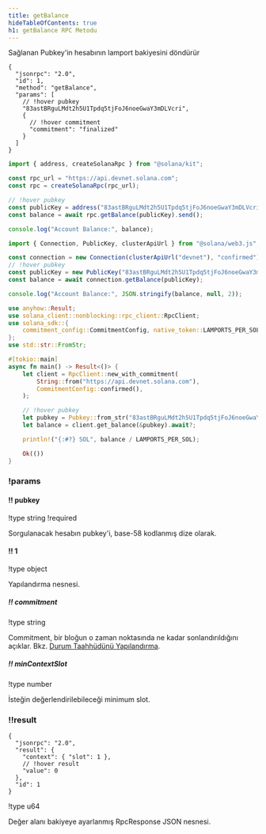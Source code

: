 ```yaml
---
title: getBalance
hideTableOfContents: true
h1: getBalance RPC Metodu
---
```


Sağlanan Pubkey'in hesabının lamport bakiyesini döndürür

<APIMethod>

```jsonc !!request curl
{
  "jsonrpc": "2.0",
  "id": 1,
  "method": "getBalance",
  "params": [
    // !hover pubkey
    "83astBRguLMdt2h5U1Tpdq5tjFoJ6noeGwaY3mDLVcri",
    {
      // !hover commitment
      "commitment": "finalized"
    }
  ]
}
```

```ts !!request title="Kit"
import { address, createSolanaRpc } from "@solana/kit";

const rpc_url = "https://api.devnet.solana.com";
const rpc = createSolanaRpc(rpc_url);

// !hover pubkey
const publicKey = address("83astBRguLMdt2h5U1Tpdq5tjFoJ6noeGwaY3mDLVcri");
const balance = await rpc.getBalance(publicKey).send();

console.log("Account Balance:", balance);
```

```ts !!request title="web3.js"
import { Connection, PublicKey, clusterApiUrl } from "@solana/web3.js";

const connection = new Connection(clusterApiUrl("devnet"), "confirmed");
// !hover pubkey
const publicKey = new PublicKey("83astBRguLMdt2h5U1Tpdq5tjFoJ6noeGwaY3mDLVcri");
const balance = await connection.getBalance(publicKey);

console.log("Account Balance:", JSON.stringify(balance, null, 2));
```

```rs !!request title="Rust"
use anyhow::Result;
use solana_client::nonblocking::rpc_client::RpcClient;
use solana_sdk::{
    commitment_config::CommitmentConfig, native_token::LAMPORTS_PER_SOL, pubkey::Pubkey,
};
use std::str::FromStr;

#[tokio::main]
async fn main() -> Result<()> {
    let client = RpcClient::new_with_commitment(
        String::from("https://api.devnet.solana.com"),
        CommitmentConfig::confirmed(),
    );

    // !hover pubkey
    let pubkey = Pubkey::from_str("83astBRguLMdt2h5U1Tpdq5tjFoJ6noeGwaY3mDLVcri")?;
    let balance = client.get_balance(&pubkey).await?;

    println!("{:#?} SOL", balance / LAMPORTS_PER_SOL);

    Ok(())
}
```

### !params

#### !! pubkey

!type string !required

Sorgulanacak hesabın pubkey'i, base-58 kodlanmış dize olarak.

#### !! 1

!type object

Yapılandırma nesnesi.

##### !! commitment

!type string

Commitment, bir bloğun o zaman noktasında ne kadar sonlandırıldığını açıklar.
Bkz. [Durum Taahhüdünü Yapılandırma](/docs/rpc#configuring-state-commitment).

##### !! minContextSlot

!type number

İsteğin değerlendirilebileceği minimum slot.

### !!result

```jsonc !response
{
  "jsonrpc": "2.0",
  "result": {
    "context": { "slot": 1 },
    // !hover result
    "value": 0
  },
  "id": 1
}
```

!type u64

Değer alanı bakiyeye ayarlanmış RpcResponse JSON nesnesi.

</APIMethod>
